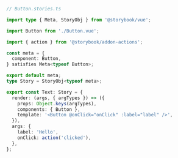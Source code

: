 ```ts
// Button.stories.ts

import type { Meta, StoryObj } from '@storybook/vue';

import Button from './Button.vue';

import { action } from '@storybook/addon-actions';

const meta = {
  component: Button,
} satisfies Meta<typeof Button>;

export default meta;
type Story = StoryObj<typeof meta>;

export const Text: Story = {
  render: (args, { argTypes }) => ({
    props: Object.keys(argTypes),
    components: { Button },
    template: '<Button @onClick="onClick" :label="label" />',
  }),
  args: {
    label: 'Hello',
    onClick: action('clicked'),
  },
};
```
